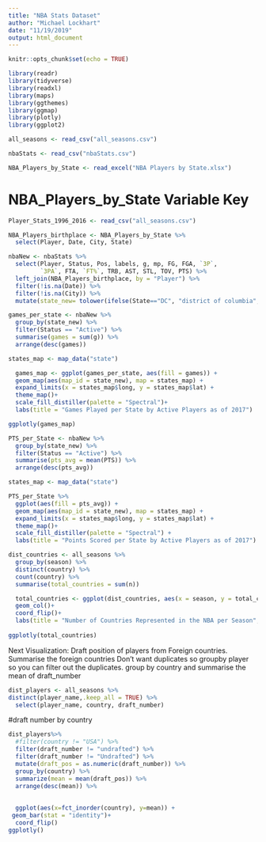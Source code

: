 ```yaml
---
title: "NBA Stats Dataset"
author: "Michael Lockhart"
date: "11/19/2019"
output: html_document
---
```


```r
knitr::opts_chunk$set(echo = TRUE)
```

```r
library(readr)
library(tidyverse)
library(readxl)
library(maps)
library(ggthemes)
library(ggmap)
library(plotly)
library(ggplot2)
```

```r
all_seasons <- read_csv("all_seasons.csv")
```

```r
nbaStats <- read_csv("nbaStats.csv")
```

```r
NBA_Players_by_State <- read_excel("NBA Players by State.xlsx")
```

# NBA_Players_by_State Variable Key

```r
Player_Stats_1996_2016 <- read_csv("all_seasons.csv")
```

```r
NBA_Players_birthplace <- NBA_Players_by_State %>% 
  select(Player, Date, City, State)
```


```r
nbaNew <- nbaStats %>% 
  select(Player, Status, Pos, labels, g, mp, FG, FGA, `3P`, 
         `3PA`, FTA, `FT%`, TRB, AST, STL, TOV, PTS) %>% 
  left_join(NBA_Players_birthplace, by = "Player") %>% 
  filter(!is.na(Date)) %>% 
  filter(!is.na(City)) %>% 
  mutate(state_new= tolower(ifelse(State=="DC", "district of columbia", State))) 
```

```r
games_per_state <- nbaNew %>% 
  group_by(state_new) %>% 
  filter(Status == "Active") %>% 
  summarise(games = sum(g)) %>% 
  arrange(desc(games))
```


```r
states_map <- map_data("state")

  games_map <- ggplot(games_per_state, aes(fill = games)) +
  geom_map(aes(map_id = state_new), map = states_map) +
  expand_limits(x = states_map$long, y = states_map$lat) + 
  theme_map()+
  scale_fill_distiller(palette = "Spectral")+
  labs(title = "Games Played per State by Active Players as of 2017")

ggplotly(games_map)

```

```r
PTS_per_State <- nbaNew %>% 
  group_by(state_new) %>% 
  filter(Status == "Active") %>% 
  summarise(pts_avg = mean(PTS)) %>% 
  arrange(desc(pts_avg))
```


```r
states_map <- map_data("state")

PTS_per_State %>% 
  ggplot(aes(fill = pts_avg)) +
  geom_map(aes(map_id = state_new), map = states_map) +
  expand_limits(x = states_map$long, y = states_map$lat) + 
  theme_map()+
  scale_fill_distiller(palette = "Spectral") +
  labs(title = "Points Scored per State by Active Players as of 2017")

```







```r
dist_countries <- all_seasons %>% 
  group_by(season) %>% 
  distinct(country) %>% 
  count(country) %>% 
  summarise(total_countries = sum(n)) 
```

```r
  total_countries <- ggplot(dist_countries, aes(x = season, y = total_countries))+
  geom_col()+
  coord_flip()+
  labs(title = "Number of Countries Represented in the NBA per Season", x = "Total Number of Countries", y = "NBA Season") 
  
ggplotly(total_countries)
```


Next Visualization: 
  Draft position of players from Foreign countries. Summarise the foreign countries  Don't want duplicates so groupby player so you can filter out the duplicates. group by country and summarise the mean of draft_number 

```r
dist_players <- all_seasons %>% 
distinct(player_name,.keep_all = TRUE) %>% 
  select(player_name, country, draft_number)
```

#draft number by country
```r
dist_players%>% 
  #filter(country != "USA") %>% 
  filter(draft_number != "undrafted") %>% 
  filter(draft_number != "Undrafted") %>% 
  mutate(draft_pos = as.numeric(draft_number)) %>% 
  group_by(country) %>%  
  summarize(mean = mean(draft_pos)) %>%
  arrange(desc(mean)) %>% 
  
  
  ggplot(aes(x=fct_inorder(country), y=mean)) +
 geom_bar(stat = "identity")+
  coord_flip()
ggplotly()
```

  




